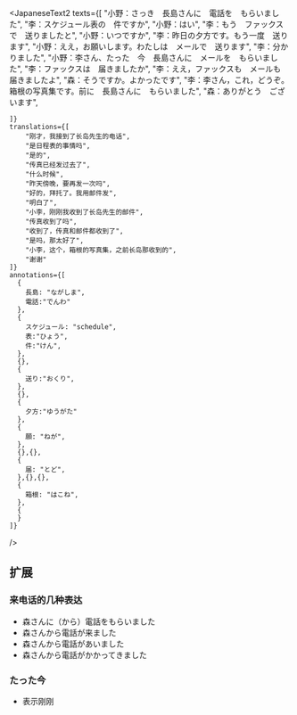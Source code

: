 

<JapaneseText2
    texts={[
        "小野：さっき　長島さんに　電話を　もらいました",
        "李：スケジュール表の　件ですか",
        "小野：はい",
        "李：もう　ファックスで　送りましたと",
        "小野：いつですか",
        "李：昨日の夕方です。もう一度　送ります",
        "小野：ええ，お願いします。わたしは　メールで　送ります",
        "李：分かりました",
        "小野：李さん、たった　今　長島さんに　メールを　もらいました",
        "李：ファックスは　届きましたか",
        "李：ええ，ファックスも　メールも　届きましたよ",
        "森：そうですか。よかったです",
        "李：李さん，これ，どうぞ。箱根の写真集です。前に　長島さんに　もらいました",
        "森：ありがとう　ございます",
  
        
    ]}
    translations={[
        "刚才，我接到了长岛先生的电话",
        "是日程表的事情吗",
        "是的",
        "传真已经发过去了",
        "什么时候",
        "昨天傍晚，要再发一次吗",
        "好的，拜托了。我用邮件发",
        "明白了",
        "小李，刚刚我收到了长岛先生的邮件",
        "传真收到了吗",
        "收到了，传真和邮件都收到了",
        "是吗，那太好了",
        "小李，这个，箱根的写真集，之前长岛那收到的",
        "谢谢"
    ]}
    annotations={[
      {
        長島: "ながしま",
        電話:"でんわ"
      },
      {
        スケジュール: "schedule",
        表:"ひょう",
        件:"けん",
      },
      {},
      {
        送り:"おくり",
      },
      {},
      {
        夕方:"ゆうがた"
      },
      {
        願: "ねが",
      },
      {},{},
      {
        届: "とど",
      },{},{},
      {
        箱根: "はこね",
      },
      {
      }
    ]}
/>

## 扩展
### 来电话的几种表达
* 森さんに（から）電話をもらいました
* 森さんから電話が来ました
* 森さんから電話があいました
* 森さんから電話がかかってきました
### たった今
* 表示刚刚